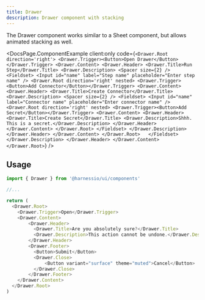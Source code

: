 ```yaml
---
title: Drawer
description: Drawer component with stacking
---
```


The Drawer component works similar to a Sheet component, but allows animated stacking as well.


<DocsPage.ComponentExample
  client:only
  code={`<Drawer.Root direction='right'>
    <Drawer.Trigger><Button>Open Drawer</Button></Drawer.Trigger>
    <Drawer.Content>
      <Drawer.Header>
        <Drawer.Title>Run Step</Drawer.Title>
        <Drawer.Description>
          <Spacer size={2} />
          <Fieldset>
            <Input
              id="name"
              label="Step name"
              placeholder="Enter step name"
            />
            <Drawer.Root direction='right' nested>
              <Drawer.Trigger><Button>Add Connector</Button></Drawer.Trigger>
              <Drawer.Content>
                <Drawer.Header>
                  <Drawer.Title>Create Connector</Drawer.Title>
                  <Drawer.Description>
                    <Spacer size={2} />
                    <Fieldset>
                      <Input
                        id="name"
                        label="Connector name"
                        placeholder="Enter connector name"
                      />
                      <Drawer.Root direction='right' nested>
                        <Drawer.Trigger><Button>Add Secret</Button></Drawer.Trigger>
                        <Drawer.Content>
                          <Drawer.Header>
                            <Drawer.Title>Create Secret</Drawer.Title>
                            <Drawer.Description>Shhh. This is a secret.</Drawer.Description>
                          </Drawer.Header>
                        </Drawer.Content>
                      </Drawer.Root>
                    </Fieldset>
                  </Drawer.Description>
                </Drawer.Header>
              </Drawer.Content>
            </Drawer.Root>  
          </Fieldset>
        </Drawer.Description>
      </Drawer.Header>
    </Drawer.Content>
  </Drawer.Root>`}
/>

## Usage

```typescript jsx
import { Drawer } from '@harnessio/ui/components'

//...

return (
  <Drawer.Root>
    <Drawer.Trigger>Open</Drawer.Trigger>
    <Drawer.Content>
        <Drawer.Header>
          <Drawer.Title>Are you absolutely sure?</Drawer.Title>
          <Drawer.Description>This action cannot be undone.</Drawer.Description>
        </Drawer.Header>
        <Drawer.Footer>
          <Button>Submit</Button>
          <Drawer.Close>
              <Button variant="surface" theme="muted">Cancel</Button>
          </Drawer.Close>
        </Drawer.Footer>
    </Drawer.Content>
  </Drawer.Root>
)
```

